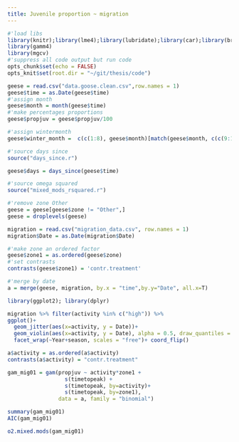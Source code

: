 ```yaml
---
title: Juvenile proportion ~ migration
---
```


```r
#'load libs
library(knitr);library(lme4);library(lubridate);library(car);library(broom)
library(gamm4)
library(mgcv)
#'suppress all code output but run code
opts_chunk$set(echo = FALSE)
opts_knit$set(root.dir = "~/git/thesis/code")
```

```r
geese = read.csv("data.goose.clean.csv",row.names = 1)
geese$time = as.Date(geese$time)
#'assign month
geese$month = month(geese$time)
#'make percentages proportions
geese$propjuv = geese$propjuv/100

#'assign wintermonth
geese$winter_month =  c(c(1:8), geese$month)[match(geese$month, c(c(9:12,1:4), geese$month))]

#'source days since
source("days_since.r")

geese$days = days_since(geese$time)

#'source omega squared
source("mixed_mods_rsquared.r")

#'remove zone Other
geese = geese[geese$zone != "Other",]
geese = droplevels(geese)
```

```r
migration = read.csv("migration_data.csv", row.names = 1)
migration$Date = as.Date(migration$Date)
```

```r
#'make zone an ordered factor
geese$zone1 = as.ordered(geese$zone)
#'set contrasts
contrasts(geese$zone1) = 'contr.treatment'
```

```r
#'merge by date
a = merge(geese, migration, by.x = "time",by.y="Date", all.x=T)
```

```r

library(ggplot2); library(dplyr)

migration %>% filter(activity %in% c("high")) %>%
ggplot()+
  geom_jitter(aes(x=activity, y = Date))+
  geom_violin(aes(x=activity, y = Date), alpha = 0.5, draw_quantiles = c(0.75))+
  facet_wrap(~Year+season, scales = "free")+ coord_flip()
```


```r
a$activity = as.ordered(a$activity)
contrasts(a$activity) = "contr.treatment"
```

```r

gam_mig01 = gam(propjuv ~ activity*zone1 +
                  s(timetopeak) +
                  s(timetopeak, by=activity)+
                  s(timetopeak, by=zone1),
                data = a, family = "binomial")

summary(gam_mig01)
AIC(gam_mig01)

o2.mixed.mods(gam_mig01)


```


